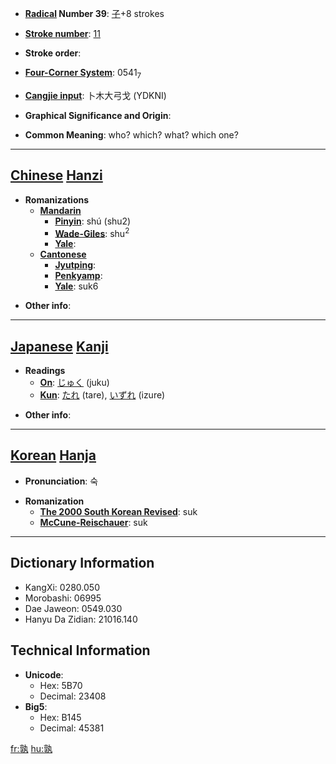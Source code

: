 * '''[[Wiktionary:Chinese radical index| Radical]] Number 39''': [[Wiktionary:Chinese radical index 子|子]]+8 strokes

* '''[[Wiktionary:Chinese total strokes index|Stroke number]]''': [[Wiktionary:Chinese total strokes index 11|11]]

* '''Stroke order''': 

* '''[[Wiktionary:Chinese four corner index|Four-Corner System]]''': 0541<sub>7</sub>

* '''[[Wiktionary:Chinese Cangjie index|Cangjie input]]''': 卜木大弓戈 (YDKNI)

* '''Graphical Significance and Origin''': 

* '''Common Meaning''': who? which? what? which one?

----

== [[Chinese]] [[Hanzi]] ==

* '''Romanizations'''
** '''[[Mandarin]]'''
*** '''[[Pinyin]]''': shú (shu2)
*** '''[[Wade-Giles]]''': shu<sup>2</sup>
*** '''[[Yale]]''': 
** '''[[Cantonese]]'''
*** '''[[Jyutping]]''':
*** '''[[Penkyamp]]''': 
*** '''[[Yale]]''': suk6

* '''Other info''': 

----

== [[Japanese]] [[Kanji]] ==

* '''Readings'''
** '''[[On]]''': [[じゅく]] (juku)
** '''[[Kun]]''': [[たれ]] (tare), [[いずれ]] (izure)

* '''Other info''':  

----

== [[Korean]] [[Hanja]] ==

* '''Pronunciation''': 숙

* '''Romanization'''
** '''[[The 2000 South Korean Revised Romanization|The 2000 South Korean Revised]]''': suk
** '''[[McCune-Reischauer]]''': suk

----

== Dictionary Information ==

* KangXi: 0280.050
* Morobashi: 06995
* Dae Jaweon: 0549.030
* Hanyu Da Zidian: 21016.140

== Technical Information ==

* '''Unicode''':
** Hex: 5B70
** Decimal: 23408
* '''Big5''':
** Hex: B145
** Decimal: 45381

[[fr:孰]]
[[hu:孰]]